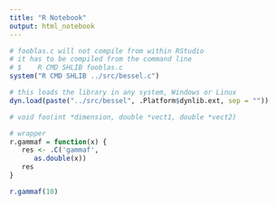 ```yaml
---
title: "R Notebook"
output: html_notebook
---
```


```r
# fooblas.c will not compile from within RStudio
# it has to be compiled from the command line
# $    R CMD SHLIB fooblas.c
system("R CMD SHLIB ../src/bessel.c")
```


```r
# this loads the library in any system, Windows or Linux
dyn.load(paste("../src/bessel", .Platform$dynlib.ext, sep = ""))
```


```r
# void foo(int *dimension, double *vect1, double *vect2)

# wrapper
r.gammaf = function(x) {
   res <- .C('gammaf',
      as.double(x))
   res
}
```


```r
r.gammaf(10)
```